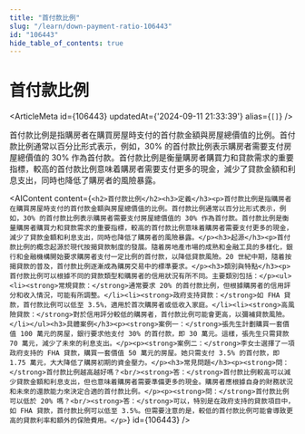 ```yaml
---
title: "首付款比例"
slug: "/learn/down-payment-ratio-106443"
id: "106443"
hide_table_of_contents: true
---
```



# 首付款比例

<ArticleMeta id={106443} updatedAt={'2024-09-11 21:33:39'} alias={`[]`} />
<div className='border-solid border-b border-t-0 my-4 border-[var(--ifm-color-gray-300)]' />

首付款比例是指購房者在購買房屋時支付的首付款金額與房屋總價值的比例。首付款比例通常以百分比形式表示，例如，30% 的首付款比例表示購房者需要支付房屋總價值的 30% 作為首付款。首付款比例是衡量購房者購買力和貸款需求的重要指標，較高的首付款比例意味着購房者需要支付更多的現金，減少了貸款金額和利息支出，同時也降低了購房者的風險暴露。

<AIContent content={`<h2>首付款比例</h2><h3>定義</h3><p>首付款比例是指購房者在購買房屋時支付的首付款金額與房屋總價值的比例。首付款比例通常以百分比形式表示，例如，30% 的首付款比例表示購房者需要支付房屋總價值的 30% 作為首付款。首付款比例是衡量購房者購買力和貸款需求的重要指標，較高的首付款比例意味着購房者需要支付更多的現金，減少了貸款金額和利息支出，同時也降低了購房者的風險暴露。</p><h3>起源</h3><p>首付款比例的概念起源於現代按揭貸款制度的發展。隨着房地產市場的成熟和金融工具的多樣化，銀行和金融機構開始要求購房者支付一定比例的首付款，以降低貸款風險。20 世紀中期，隨着按揭貸款的普及，首付款比例逐漸成為購房交易中的標準要求。</p><h3>類別與特點</h3><p>首付款比例可以根據不同的貸款類型和購房者的信用狀況有所不同。主要類別包括：</p><ul><li><strong>常規貸款：</strong>通常要求 20% 的首付款比例，但根據購房者的信用評分和收入情況，可能有所調整。</li><li><strong>政府支持貸款：</strong>如 FHA 貸款，首付款比例可以低至 3.5%，適用於首次購房者或低收入家庭。</li><li><strong>高風險貸款：</strong>對於信用評分較低的購房者，首付款比例可能會更高，以彌補貸款風險。</li></ul><h3>具體案例</h3><p><strong>案例一：</strong>張先生計劃購買一套價值 100 萬元的房屋，銀行要求他支付 30% 的首付款，即 30 萬元。這樣，張先生只需貸款 70 萬元，減少了未來的利息支出。</p><p><strong>案例二：</strong>李女士選擇了一項政府支持的 FHA 貸款，購買一套價值 50 萬元的房屋。她只需支付 3.5% 的首付款，即 1.75 萬元，大大降低了購房初期的資金壓力。</p><h3>常見問題</h3><p><strong>問：</strong>首付款比例越高越好嗎？<br/><strong>答：</strong>首付款比例較高可以減少貸款金額和利息支出，但也意味着購房者需要準備更多的現金。購房者應根據自身的財務狀況和未來的還款能力來決定合適的首付款比例。</p><p><strong>問：</strong>首付款比例可以低於 20% 嗎？<br/><strong>答：</strong>可以，特別是在政府支持的貸款項目中，如 FHA 貸款，首付款比例可以低至 3.5%。但需要注意的是，較低的首付款比例可能會導致更高的貸款利率和額外的保險費用。</p>`} id={106443} />
